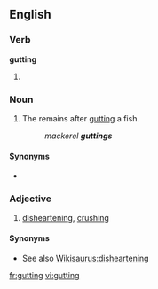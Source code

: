 ==English==
===Verb===
'''gutting'''
# {{present participle of|[[gut]]}}

===Noun===
{{en-noun}}

# {{mostly|in plural}} The remains after [[gut]]ting a fish.
#: ''mackerel '''guttings'''''

====Synonyms====
* {{l|en|guts}}

===Adjective===
{{en-adj}}

# {{British}} [[disheartening]], [[crushing]]

====Synonyms====
* See also [[Wikisaurus:disheartening]]

[[fr:gutting]]
[[vi:gutting]]